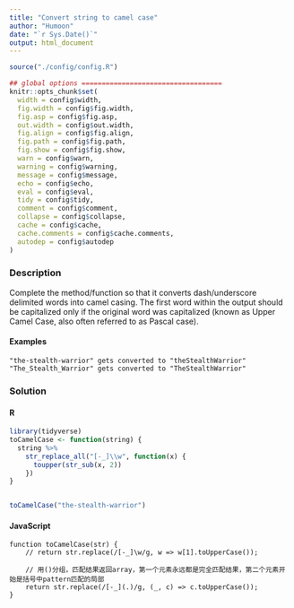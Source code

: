 ```yaml
---
title: "Convert string to camel case"
author: "Humoon"
date: "`r Sys.Date()`"
output: html_document
---
```



```r
source("./config/config.R")

## global options ===================================
knitr::opts_chunk$set(
  width = config$width,
  fig.width = config$fig.width,
  fig.asp = config$fig.asp,
  out.width = config$out.width,
  fig.align = config$fig.align,
  fig.path = config$fig.path,
  fig.show = config$fig.show,
  warn = config$warn,
  warning = config$warning,
  message = config$message,
  echo = config$echo,
  eval = config$eval,
  tidy = config$tidy,
  comment = config$comment,
  collapse = config$collapse,
  cache = config$cache,
  cache.comments = config$cache.comments,
  autodep = config$autodep
)
```



### Description


Complete the method/function so that it converts dash/underscore delimited words into camel casing. The first word within the output should be capitalized only if the original word was capitalized (known as Upper Camel Case, also often referred to as Pascal case).

#### Examples

```
"the-stealth-warrior" gets converted to "theStealthWarrior"
"The_Stealth_Warrior" gets converted to "TheStealthWarrior"
```


### Solution

#### R
```r
library(tidyverse)
toCamelCase <- function(string) {
  string %>%
    str_replace_all("[-_]\\w", function(x) {
      toupper(str_sub(x, 2))
    })
}


toCamelCase("the-stealth-warrior")
```


#### JavaScript

```node
function toCamelCase(str) {
    // return str.replace(/[-_]\w/g, w => w[1].toUpperCase());

    // 用()分组，匹配结果返回array，第一个元素永远都是完全匹配结果，第二个元素开始是括号中pattern匹配的局部
    return str.replace(/[-_](.)/g, (_, c) => c.toUpperCase());
}
```


